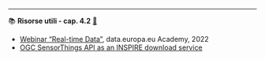 ----

::: {.callout-tip icon=false #res-4.2 .risorsa}

📚 **Risorse utili - cap. 4.2** [🔗](#res-4.2){.link-req}

- [Webinar "Real-time Data"](https://data.europa.eu/en/academy/real-time-data), data.europa.eu Academy, 2022
- [OGC SensorThings API as an INSPIRE download service](https://inspire.ec.europa.eu/good-practice/ogc-sensorthings-api-inspire-download-service)
:::
